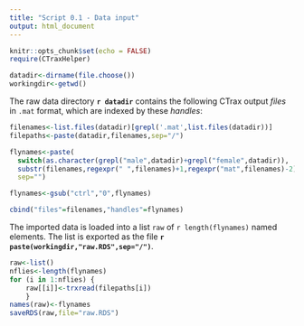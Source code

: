 ```yaml
---
title: "Script 0.1 - Data input"
output: html_document
---
```


```r
knitr::opts_chunk$set(echo = FALSE)
require(CTraxHelper)
```


```r
datadir<-dirname(file.choose())
workingdir<-getwd()
```

The raw data directory **`r datadir`** contains the following CTrax output *files* in `.mat` format, which are indexed by these *handles*:

```r
filenames<-list.files(datadir)[grepl('.mat',list.files(datadir))]
filepaths<-paste(datadir,filenames,sep="/")

flynames<-paste(
  switch(as.character(grepl("male",datadir)+grepl("female",datadir)), '1'='m', '2'='f', '0'='n'),
  substr(filenames,regexpr(" ",filenames)+1,regexpr("mat",filenames)-2),
  sep="")

flynames<-gsub("ctrl","0",flynames)

cbind("files"=filenames,"handles"=flynames)
```

The imported data is loaded into a list `raw` of `r length(flynames)` named elements. The list is exported as the file **`r paste(workingdir,"raw.RDS",sep="/")`**.

```r
raw<-list()
nflies<-length(flynames)
for (i in 1:nflies) {
    raw[[i]]<-trxread(filepaths[i])
    }
names(raw)<-flynames
saveRDS(raw,file="raw.RDS")
```
